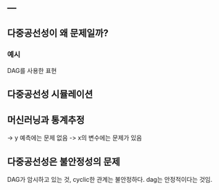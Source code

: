 ---
---

## 다중공선성이 왜 문제일까?

### 예시

DAG를 사용한 표현

## 다중공선성 시뮬레이션

## 머신러닝과 통계추정

-> y 예측에는 문제 없음
-> x의 변수에는 문제가 있음

## 다중공선성은 불안정성의 문제

DAG가 암시하고 있는 것, cyclic한 관계는 불안정하다.
dag는 안정적이다는 것임. 

